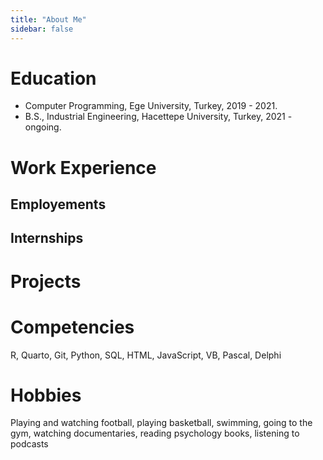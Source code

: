 ```yaml
---
title: "About Me"
sidebar: false 
---
```


# Education

-   Computer Programming, Ege University, Turkey, 2019 - 2021.
-   B.S., Industrial Engineering, Hacettepe University, Turkey, 2021 - ongoing.

# Work Experience

## Employements

## Internships

# Projects

# Competencies

R, Quarto, Git, Python, SQL, HTML, JavaScript, VB, Pascal, Delphi

# Hobbies

Playing and watching football, playing basketball, swimming, going to the gym, watching documentaries, reading psychology books, listening to podcasts
